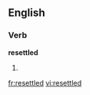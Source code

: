 ==English==

===Verb===
'''resettled'''

# {{present participle of|resettle}}

[[fr:resettled]]
[[vi:resettled]]